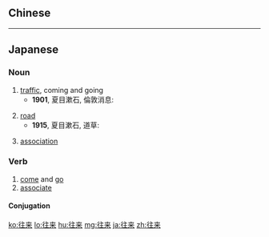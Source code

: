 {{also|往來}}
==Chinese==
{{zh-see|往來}}

----

==Japanese==
{{ja-kanjitab|おう|らい|yomi=on}}

===Noun===
{{ja-noun|おうらい}}

# [[traffic]], coming and going
#* '''1901''', 夏目漱石, 倫敦消息:
#*: {{ja-usex|'''往来'''の人声もしない。|'''おうらい'''の ひとごえ も しない。|There were not even the voices of people coming and going.}}
# [[road]]
#* '''1915''', 夏目漱石, 道草:
#*: {{ja-usex|そうして人の通らない'''往来'''を一人で歩く気でそこいら中馳け廻った。|そうして ひと の とおらない '''おうらい''' を ひとり で あるく き で そこいらじゅう かけまわった。|Then, wishing to walk alone, I went up and down a road devoid of travelers.}}
# [[association]]
#: {{ja-usex|中国政府は、台湾といかなる国の政府との'''往来'''にも反対する。|^ちゅうごく せいふ は、 ^たいわん と いかなる くに の せいふ と の '''おうらい''' に も はんたい する。|The government of China also opposes Taiwan's association with the government any other country.}}

===Verb===
{{ja-verb-suru|tr=intrans|おうらい}}

# [[come]] and [[go]]
# [[associate]]

====Conjugation====
{{ja-suru|おうらい}}

[[ko:往来]]
[[lo:往来]]
[[hu:往来]]
[[mg:往来]]
[[ja:往来]]
[[zh:往来]]